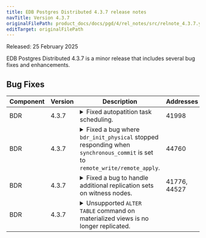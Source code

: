 ```yaml
---
title: EDB Postgres Distributed 4.3.7 release notes
navTitle: Version 4.3.7
originalFilePath: product_docs/docs/pgd/4/rel_notes/src/relnote_4.3.7.yml
editTarget: originalFilePath
---
```


Released: 25 February 2025

EDB Postgres Distributed 4.3.7 is a minor release that includes several bug fixes and enhancements.

## Bug Fixes

<table class="table w-100"><thead><tr><th>Component</th><th>Version</th><th>Description</th><th width="10%">Addresses</th></tr></thead><tbody>
<tr><td>BDR</td><td>4.3.7</td><td><details><summary>Fixed autopatition task scheduling.</summary><hr/><p>To improve reliability, shuffle the scheduling of autopartition tasks. This way, tasks that are prone to failure won't consistently impact the success of other tasks.</p>
</details></td><td>41998</td></tr>
<tr><td>BDR</td><td>4.3.7</td><td><details><summary>Fixed a bug where <code>bdr_init_physical</code> stopped responding when <code>synchronous_commit</code> is set to <code>remote_write/remote_apply</code>.</summary><hr/><p><code>bdr_init_physical</code> disables synchronous replication on a new node by resetting <code>synchronous_standby_names</code> to an empty string. A warning message reminds you to set <code>synchronous_standby_names</code> as needed.</p>
</details></td><td>44760</td></tr>
<tr><td>BDR</td><td>4.3.7</td><td><details><summary>Fixed a bug to handle additional replication sets on witness nodes.</summary><hr/><p>The witness node now only cares about the top replication set and thus allows it to miss replications sets and not error out.</p>
</details></td><td>41776, 44527</td></tr>
<tr><td>BDR</td><td>4.3.7</td><td><details><summary>Unsupported <code>ALTER TABLE</code> command on materialized views is no longer replicated.</summary><hr/><p>Replication no longer becomes stuck when the command is issued.</p>
</details></td><td></td></tr>
</tbody></table>


